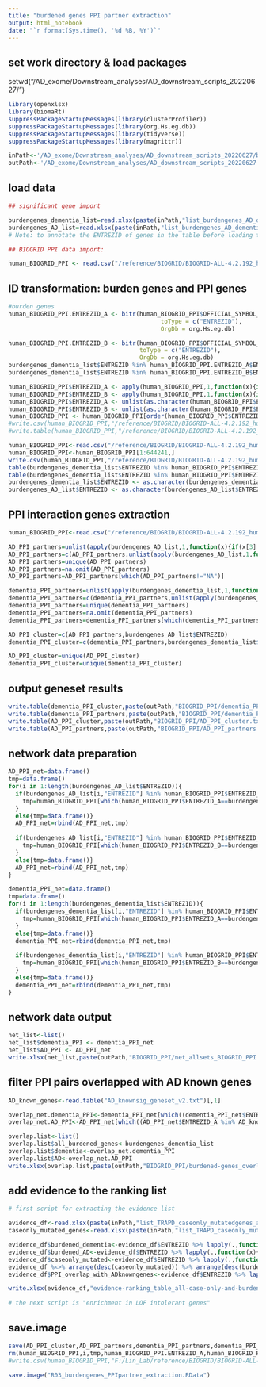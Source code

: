 ```yaml
---
title: "burdened genes PPI partner extraction"
output: html_notebook
date: "`r format(Sys.time(), '%d %B, %Y')`"
---
```


## set work directory & load packages

setwd("/AD_exome/Downstream_analyses/AD_downstream_scripts_20220627/")

```r
library(openxlsx)
library(biomaRt)
suppressPackageStartupMessages(library(clusterProfiler))
suppressPackageStartupMessages(library(org.Hs.eg.db))
suppressPackageStartupMessages(library(tidyverse))
suppressPackageStartupMessages(library(magrittr))

inPath<-'/AD_exome/Downstream_analyses/AD_downstream_scripts_20220627/burden_test'
outPath<-'/AD_exome/Downstream_analyses/AD_downstream_scripts_20220627'
```

## load data

```r
## significant gene import

burdengenes_dementia_list=read.xlsx(paste(inPath,"list_burdengenes_AD_dementia.xlsx",sep = '/'),sheet = 'dementia')
burdengenes_AD_list=read.xlsx(paste(inPath,"list_burdengenes_AD_dementia.xlsx",sep = '/'),sheet = 'AD')
# Note: to annotate the ENTREZID of genes in the table before loading them

## BIOGRID PPI data import:

human_BIOGRID_PPI <- read.csv("/reference/BIOGRID/BIOGRID-ALL-4.2.192_human.tab.csv")
```

## ID transformation: burden genes and PPI genes

```r
#burden genes
human_BIOGRID_PPI.ENTREZID_A <- bitr(human_BIOGRID_PPI$OFFICIAL_SYMBOL_A, fromType = "SYMBOL",
                                           toType = c("ENTREZID"), 
                                           OrgDb = org.Hs.eg.db)

human_BIOGRID_PPI.ENTREZID_B <- bitr(human_BIOGRID_PPI$OFFICIAL_SYMBOL_B, fromType = "SYMBOL",
                                     toType = c("ENTREZID"), 
                                     OrgDb = org.Hs.eg.db)
burdengenes_dementia_list$ENTREZID %in% human_BIOGRID_PPI.ENTREZID_A$ENTREZID
burdengenes_dementia_list$ENTREZID %in% human_BIOGRID_PPI.ENTREZID_B$ENTREZID

human_BIOGRID_PPI$ENTREZID_A <- apply(human_BIOGRID_PPI,1,function(x){if(x[3] %in% human_BIOGRID_PPI.ENTREZID_A$SYMBOL){human_BIOGRID_PPI.ENTREZID_A[which(human_BIOGRID_PPI.ENTREZID_A$SYMBOL==x[3]),"ENTREZID"]}else{"NA"}})
human_BIOGRID_PPI$ENTREZID_B <- apply(human_BIOGRID_PPI,1,function(x){if(x[4] %in% human_BIOGRID_PPI.ENTREZID_B$SYMBOL){human_BIOGRID_PPI.ENTREZID_B[which(human_BIOGRID_PPI.ENTREZID_B$SYMBOL==x[4]),"ENTREZID"]}else{"NA"}})
human_BIOGRID_PPI$ENTREZID_A <- unlist(as.character(human_BIOGRID_PPI$ENTREZID_A))
human_BIOGRID_PPI$ENTREZID_B <- unlist(as.character(human_BIOGRID_PPI$ENTREZID_B))
human_BIOGRID_PPI <- human_BIOGRID_PPI[order(human_BIOGRID_PPI$ENTREZID_A),]
#write.csv(human_BIOGRID_PPI,"/reference/BIOGRID/BIOGRID-ALL-4.2.192_human.tab.csv",row.names = FALSE)
#write.table(human_BIOGRID_PPI,"/reference/BIOGRID/BIOGRID-ALL-4.2.192_human.tab_entrzadd.txt",row.names = FALSE,sep = '\t')

human_BIOGRID_PPI<-read.csv("/reference/BIOGRID/BIOGRID-ALL-4.2.192_human.tab.csv")
human_BIOGRID_PPI<-human_BIOGRID_PPI[1:644241,]
write.csv(human_BIOGRID_PPI,"/reference/BIOGRID/BIOGRID-ALL-4.2.192_human.tab_final.csv",row.names = FALSE)
table(burdengenes_dementia_list$ENTREZID %in% human_BIOGRID_PPI$ENTREZID_A)
table(burdengenes_dementia_list$ENTREZID %in% human_BIOGRID_PPI$ENTREZID_B)
burdengenes_dementia_list$ENTREZID <- as.character(burdengenes_dementia_list$ENTREZID)
burdengenes_AD_list$ENTREZID <- as.character(burdengenes_AD_list$ENTREZID)
```

## PPI interaction genes extraction

```r
human_BIOGRID_PPI<-read.csv("/reference/BIOGRID/BIOGRID-ALL-4.2.192_human.tab_final.csv")

AD_PPI_partners=unlist(apply(burdengenes_AD_list,1,function(x){if(x[3] %in% human_BIOGRID_PPI$ENTREZID_A){human_BIOGRID_PPI[which(human_BIOGRID_PPI$ENTREZID_A==x[3]),"ENTREZID_B"]}else{"NA"}}))
AD_PPI_partners=c(AD_PPI_partners,unlist(apply(burdengenes_AD_list,1,function(x){if(x[3] %in% human_BIOGRID_PPI$ENTREZID_B){human_BIOGRID_PPI[which(human_BIOGRID_PPI$ENTREZID_B==x[3]),"ENTREZID_A"]}else{"NA"}})))
AD_PPI_partners=unique(AD_PPI_partners)
AD_PPI_partners=na.omit(AD_PPI_partners)
AD_PPI_partners=AD_PPI_partners[which(AD_PPI_partners!="NA")]

dementia_PPI_partners=unlist(apply(burdengenes_dementia_list,1,function(x){if(x[3] %in% human_BIOGRID_PPI$ENTREZID_A){human_BIOGRID_PPI[which(human_BIOGRID_PPI$ENTREZID_A==x[3]),"ENTREZID_B"]}else{"NA"}}))
dementia_PPI_partners=c(dementia_PPI_partners,unlist(apply(burdengenes_dementia_list,1,function(x){if(x[3] %in% human_BIOGRID_PPI$ENTREZID_B){human_BIOGRID_PPI[which(human_BIOGRID_PPI$ENTREZID_B==x[3]),"ENTREZID_A"]}else{"NA"}})))
dementia_PPI_partners=unique(dementia_PPI_partners)
dementia_PPI_partners=na.omit(dementia_PPI_partners)
dementia_PPI_partners=dementia_PPI_partners[which(dementia_PPI_partners!="NA")]

AD_PPI_cluster=c(AD_PPI_partners,burdengenes_AD_list$ENTREZID)
dementia_PPI_cluster=c(dementia_PPI_partners,burdengenes_dementia_list$ENTREZID)

AD_PPI_cluster=unique(AD_PPI_cluster)
dementia_PPI_cluster=unique(dementia_PPI_cluster)
```

## output geneset results

```r
write.table(dementia_PPI_cluster,paste(outPath,"BIOGRID_PPI/dementia_PPI_cluster.txt",sep = '/'),sep = '\t',row.names = FALSE,col.names = FALSE,quote = FALSE)
write.table(dementia_PPI_partners,paste(outPath,"BIOGRID_PPI/dementia_PPI_partners.txt",sep = '/'),sep = '\t',row.names = FALSE,col.names = FALSE,quote = FALSE)
write.table(AD_PPI_cluster,paste(outPath,"BIOGRID_PPI/AD_PPI_cluster.txt",sep = '/'),sep = '\t',row.names = FALSE,col.names = FALSE,quote = FALSE)
write.table(AD_PPI_partners,paste(outPath,"BIOGRID_PPI/AD_PPI_partners.txt",sep = '/'),sep = '\t',row.names = FALSE,col.names = FALSE,quote = FALSE)
```

## network data preparation

```r
AD_PPI_net=data.frame()
tmp=data.frame()
for(i in 1:length(burdengenes_AD_list$ENTREZID)){
  if(burdengenes_AD_list[i,"ENTREZID"] %in% human_BIOGRID_PPI$ENTREZID_A){
    tmp=human_BIOGRID_PPI[which(human_BIOGRID_PPI$ENTREZID_A==burdengenes_AD_list[i,"ENTREZID"]),]
  }
  else{tmp=data.frame()}
  AD_PPI_net=rbind(AD_PPI_net,tmp)
  
  if(burdengenes_AD_list[i,"ENTREZID"] %in% human_BIOGRID_PPI$ENTREZID_B){
    tmp=human_BIOGRID_PPI[which(human_BIOGRID_PPI$ENTREZID_B==burdengenes_AD_list[i,"ENTREZID"]),]
  }
  else{tmp=data.frame()}
  AD_PPI_net=rbind(AD_PPI_net,tmp)
}

dementia_PPI_net=data.frame()
tmp=data.frame()
for(i in 1:length(burdengenes_dementia_list$ENTREZID)){
  if(burdengenes_dementia_list[i,"ENTREZID"] %in% human_BIOGRID_PPI$ENTREZID_A){
    tmp=human_BIOGRID_PPI[which(human_BIOGRID_PPI$ENTREZID_A==burdengenes_dementia_list[i,"ENTREZID"]),]
  }
  else{tmp=data.frame()}
  dementia_PPI_net=rbind(dementia_PPI_net,tmp)
  
  if(burdengenes_dementia_list[i,"ENTREZID"] %in% human_BIOGRID_PPI$ENTREZID_B){
    tmp=human_BIOGRID_PPI[which(human_BIOGRID_PPI$ENTREZID_B==burdengenes_dementia_list[i,"ENTREZID"]),]
  }
  else{tmp=data.frame()}
  dementia_PPI_net=rbind(dementia_PPI_net,tmp)
}
```

## network data output

```r
net_list<-list()
net_list$dementia_PPI <- dementia_PPI_net
net_list$AD_PPI <- AD_PPI_net
write.xlsx(net_list,paste(outPath,"BIOGRID_PPI/net_allsets_BIOGRID_PPI.xlsx",sep = '/'))
```

## filter PPI pairs overlapped with AD known genes

```r
AD_known_genes<-read.table("AD_knownsig_geneset_v2.txt")[,1]

overlap_net.dementia_PPI<-dementia_PPI_net[which((dementia_PPI_net$ENTREZID_A %in% AD_known_genes)|(dementia_PPI_net$ENTREZID_B %in% AD_known_genes)),] %>% group_by(OFFICIAL_SYMBOL_A,OFFICIAL_SYMBOL_B,ENTREZID_A,ENTREZID_B) %>% summarise() %>% as.data.frame
overlap_net.AD_PPI<-AD_PPI_net[which((AD_PPI_net$ENTREZID_A %in% AD_known_genes)|(AD_PPI_net$ENTREZID_B %in% AD_known_genes)),] %>% group_by(OFFICIAL_SYMBOL_A,OFFICIAL_SYMBOL_B,ENTREZID_A,ENTREZID_B) %>% summarise() %>% as.data.frame

overlap.list<-list()
overlap.list$all_burdened_genes<-burdengenes_dementia_list
overlap.list$dementia<-overlap_net.dementia_PPI
overlap.list$AD<-overlap_net.AD_PPI
write.xlsx(overlap.list,paste(outPath,"BIOGRID_PPI/burdened-genes_overlapped_PPI-pairs_with_ADknown-genes_all.xlsx",sep = '/'))
```

## add evidence to the ranking list

```r
# first script for extracting the evidence list

evidence_df<-read.xlsx(paste(inPath,"list_TRAPD_caseonly_mutatedgenes_an_burdengenes.xlsx",sep = '/'),sheet = 'all.caseonly_an_burdened')
caseonly_mutated_genes<-read.xlsx(paste(inPath,"list_TRAPD_caseonly_mutatedgenes_an_burdengenes.xlsx",sep = '/'),sheet = 'all.caseonly')

evidence_df$burdened_dementia<-evidence_df$ENTREZID %>% lapply(.,function(x){if(x %in% burdengenes_dementia_list$ENTREZID){1}else{0}}) %>% unlist
evidence_df$burdened_AD<-evidence_df$ENTREZID %>% lapply(.,function(x){if(x %in% burdengenes_AD_list$ENTREZID){1}else{0}}) %>% unlist
evidence_df$caseonly_mutated<-evidence_df$ENTREZID %>% lapply(.,function(x){if(x %in% caseonly_mutated_genes$ENTREZID){1}else{0}}) %>% unlist
evidence_df %<>% arrange(desc(caseonly_mutated)) %>% arrange(desc(burdened_dementia)) %>% arrange(desc(burdened_AD))
evidence_df$PPI_overlap_with_ADknowngenes<-evidence_df$ENTREZID %>% lapply(.,function(x){if(x %in% c(overlap_net.dementia_PPI$ENTREZID_A,overlap_net.dementia_PPI$ENTREZID_B)){1}else{0}}) %>% unlist

write.xlsx(evidence_df,"evidence-ranking_table_all-case-only-and-burdened-genes.xlsx")

# the next script is "enrichment in LOF intolerant genes"
```

## save.image

```r
save(AD_PPI_cluster,AD_PPI_partners,dementia_PPI_partners,dementia_PPI_cluster,file = "R03_burdengenes_PPIpartner_extraction.genesets.RData")
rm(human_BIOGRID_PPI,i,tmp,human_BIOGRID_PPI.ENTREZID_A,human_BIOGRID_PPI.ENTREZID_B,net_list)
#write.csv(human_BIOGRID_PPI,"F:/Lin_Lab/reference/BIOGRID/BIOGRID-ALL-4.2.192_human.tab_final.csv",row.names = FALSE)

save.image("R03_burdengenes_PPIpartner_extraction.RData")
```
